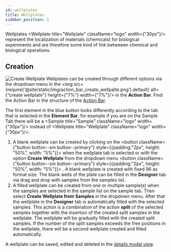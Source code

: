 ```yaml
---
id: wellplates
title: Wellplates
sidebar_position: 3
---
```



Wellplates <Wellplate title="Wellplate" className="logo" width={"30px"}/> represent the localization of materials (chemicals) for biological experiments and are therefore some kind of link betweeen chemical and biological operations.

## Creation

![Create Wellplate](/img/create_wellplate.gif)
Wellplates can be created through different options via the dropdown menu in the <img src={require('@site/static/img/action_bar_create_wellpalte.png').default} alt={"create wellplate"} height={"7%"} width={"7%"}/> in the <b>Action Bar</b>. Find the Action Bar in the structure of the [Action Bar](../../ui#action-bar).

The first element in the blue button looks differently according to the tab that is selected in the <b>Element Bar</b>, for example if you are on the Sample Tab there will be a <Sample title="Sample" className="logo" width={"30px"}/> instead of <Wellplate title="Wellplate" className="logo" width={"30px"}/>.

1. A blank wellplate can be created by clicking on the <button className={"button button--sm button--primary"} style={{padding:"2px", height: "50%", width: "5%"}}>
   <FontAwesomeIcon icon={faPlus} size="lg"/></button> when the wellplate tab is selected or with the option <b>Create Wellplate</b> from the dropdown menu <button className={"button button--sm button--primary"} style={{padding:"2px", height: "50%", width: "5%"}}>
<FontAwesomeIcon icon={faSortDown} size="lg"/></button>. A blank wellplate is created with fixed 96 as format size. The blank wells of the plate can be filled in the <b>Designer</b> tab via drag and drop with samples from the samples list.
1. A filled wellplate can be created from one or multiple sample(s) when the samples are selected in the sample list on the sample tab. Then select <b>Create Wellplate from Samples</b> in the dropdown menu. After that the wellplate in the <b>Designer</b> tab is automatically filled with the selected samples. This action is a combination of the action <b>split</b> of the selected samples together with the insertion of the created split samples in the wellplate. The wellplate will be gradually filled with the created split samples. If the number of the split samples exceeds the free positions in the wellplate, there will be a second wellplate created and filled automatically.

A wellplate can be saved, edited and deleted in the [details modal view](../details_modal#detail-modal-for-wellplates).
